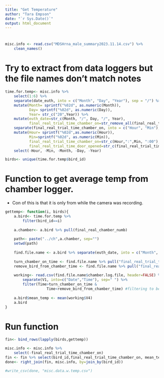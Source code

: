 ```yaml
---
title: "Get Temperature"
author: "Tara Empson"
date: "`r Sys.Date()`"
output: html_document
---
```


#
```r
misc.info <- read.csv("MDSHrna_male_summary2023.11.14.csv") %>% 
    clean_names()
```

# Try to extract from data loggers but the file names don't match notes
```r
time.for.temp<- misc.info %>% 
    select(1:6) %>% 
    separate(date_euth, into = c("Month", "Day", "Year"), sep = "/") %>% 
    mutate(Month= sprintf("%02d", as.numeric(Month)),
           Day= sprintf("%02d", as.numeric(Day)),
           Year= str_c("20",Year)) %>% 
    mutate(euth_date=str_c(Month, "/", Day, "/", Year),
           final_real_trial_time_chamber_on=str_remove_all(final_real_trial_time_chamber_on," AM")) %>% 
    separate(final_real_trial_time_chamber_on, into = c("Hour", "Min"), sep = ":") %>% 
    mutate(Hour= sprintf("%02d",as.numeric(Hour)),
           Min=sprintf("%02d", as.numeric(Min)),
           final_real_trial_time_chamber_on=str_c(Hour,":",Min, ":00"),
           final_real_trial_time_door_opened=str_c(final_real_trial_time_door_opened, ":00")) %>% 
    select(-Hour, -Min, -Month, -Day, -Year)
```


```r
birds<- unique(time.for.temp$bird_id)
```

# Function to get average temp from chamber logger.
- Con of this is that it is only from while the camera was recording.
```r
gettemp<- function(i, birds){
    a.bird<- time.for.temp %>%
        filter(bird_id==i)
    
    a.chamber<- a.bird %>% pull(final_real_chamber_numb)
    
    path<- paste("../ch",a.chamber, sep="")
    setwd(path)
    
    find.file.name <- a.bird %>% separate(euth_date, into = c("Month", "Day", "Year"), sep = "/") %>% mutate(chamber.log.file=str_c("temp_log_",Year ,Month, Day, ".csv"))
    
    turn_chamber_on_time <- find.file.name %>% pull("final_real_trial_time_chamber_on")
    remove_bird_from_chamber_time <- find.file.name %>% pull("final_real_trial_time_door_opened")
    
    working<- read.csv(find.file.name$chamber.log.file, header=FALSE) %>% 
        separate(V1, into=c("Date","Time"), sep=" ") %>% 
        filter(Time>turn_chamber_on_time &
                   Time<remove_bird_from_chamber_time) #filtering to be only times when the chamber is on and a bird is in it. Just incase camera was running too long.
    
    a.bird$mean_temp <- mean(working$V4)
    a.bird
}
```

# Run function
```r
fin<- bind_rows(lapply(birds,gettemp))
```


```r
misc.info <- misc.info %>% 
    select(-final_real_trial_time_chamber_on)
fin <- fin %>% select(bird_id,final_real_trial_time_chamber_on, mean_temp)
done<- right_join(fin, misc.info, by=join_by(bird_id))
```


```r

#write_csv(done, "misc.data.w.temp.csv")
```

